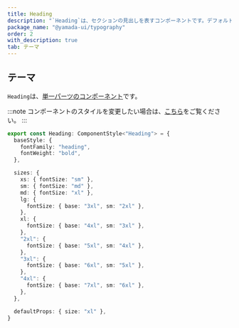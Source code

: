 ```yaml
---
title: Heading
description: "`Heading`は、セクションの見出しを表すコンポーネントです。デフォルトでは、`h1`要素をレンダリングします。"
package_name: "@yamada-ui/typography"
order: 2
with_description: true
tab: テーマ
---
```


## テーマ

`Heading`は、[単一パーツのコンポーネント](/styled-system/theming/component-styles#単一パーツのコンポーネント)です。

:::note
コンポーネントのスタイルを変更したい場合は、[こちら](/styled-system/theming/customize-theme#コンポーネントのスタイルを変更する)をご覧ください。
:::

```ts
export const Heading: ComponentStyle<"Heading"> = {
  baseStyle: {
    fontFamily: "heading",
    fontWeight: "bold",
  },

  sizes: {
    xs: { fontSize: "sm" },
    sm: { fontSize: "md" },
    md: { fontSize: "xl" },
    lg: {
      fontSize: { base: "3xl", sm: "2xl" },
    },
    xl: {
      fontSize: { base: "4xl", sm: "3xl" },
    },
    "2xl": {
      fontSize: { base: "5xl", sm: "4xl" },
    },
    "3xl": {
      fontSize: { base: "6xl", sm: "5xl" },
    },
    "4xl": {
      fontSize: { base: "7xl", sm: "6xl" },
    },
  },

  defaultProps: { size: "xl" },
}
```

